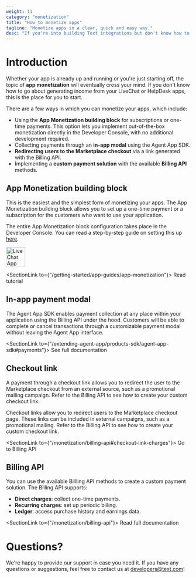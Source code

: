 ```yaml
---
weight: 11
category: "monetization"
title: "How to monetize apps"
tagline: "Monetize apps in a clear, quick and easy way."
desc: "If you're into building Text integrations but don't know how to monetize them, use the guidelines to start easily generating income."
---
```


# Introduction

Whether your app is already up and running or you're just starting off, the topic of **app monetization** will eventually cross your mind. If you don't know how to go about generating income from your LiveChat or HelpDesk apps, this is the place for you to start.

There are a few ways in which you can monetize your apps, which include:

- Using the **App Monetization building block** for subscriptions or one-time payments. This option lets you implement out-of-the-box monetization directly in the Developer Console, with no additional development required.
- Collecting payments through an **in-app modal** using the Agent App SDK.
- **Redirecting users to the Marketplace checkout** via a link generated with the Billing API.
- Implementing a **custom payment solution** with the available **Billing API** methods.

## App Monetization building block

This is the easiest and the simplest form of monetizing your apps. The App Monetization building block allows you to set up a one-time payment or a subscription for the customers who want to use your application.

The entire App Monetization block configuration takes place in the Developer Console. You can read a step-by-step guide on setting this up [here](getting-started/app-guides/app-monetization).

<div style={{maxWidth: '350px'}}>
  <img src="/images/getting-started/app-guides/app-monetization/livechat-app-monetization-block.png" alt="LiveChat App Monetization block" width="52px" height="53px"/>
</div>

<SectionLink to={"/getting-started/app-guides/app-monetization"}>
  Read tutorial
</SectionLink>

## In-app payment modal

The Agent App SDK enables payment collection at any place within your application using the Billing API under the hood. Customers will be able to complete or cancel transactions through a customizable payment modal without leaving the Agent App interface.

<SectionLink to={"/extending-agent-app/products-sdk/agent-app-sdk#payments"}>
  See full documentation
</SectionLink>

## Checkout link

A payment through a checkout link allows you to redirect the user to the Marketplace checkout from an external source, such as a promotional mailing campaign. Refer to the Billing API to see how to create your custom checkout link.

Checkout links allow you to redirect users to the Marketplace checkout page. These links can be included in external campaigns, such as a promotional mailing. Refer to the Billing API to see how to create your custom checkout link.

<SectionLink to={"/monetization/billing-api#checkout-link-charges"}>
  Go to Billing API
</SectionLink>

## Billing API

You can use the available Billling API methods to create a custom payment solution. The Billing API supports:

- **Direct charges**: collect one-time payments.
- **Recurring charges**: set up periodic billing.
- **Ledger**: access purchase history and earnings data.

<SectionLink to={"/monetization/billing-api"}>
  Read full documentation
</SectionLink>

# Questions?

We're happy to provide our support in case you need it. If you have any questions or suggestions, feel free to contact us at [developers@text.com](mailto:developers@text.com)!
